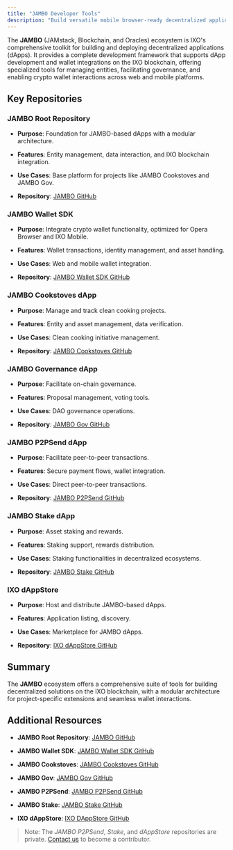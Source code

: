 ```yaml
---
title: "JAMBO Developer Tools"
description: "Build versatile mobile browser-ready decentralized applications (dApps)"
---
```


The **JAMBO** (JAMstack, Blockchain, and Oracles) ecosystem is IXO's comprehensive toolkit for building and deploying decentralized applications (dApps). It provides a complete development framework that supports dApp development and wallet integrations on the IXO blockchain, offering specialized tools for managing entities, facilitating governance, and enabling crypto wallet interactions across web and mobile platforms.

## Key Repositories

### JAMBO Root Repository

* **Purpose**: Foundation for JAMBO-based dApps with a modular architecture.

* **Features**: Entity management, data interaction, and IXO blockchain integration.

* **Use Cases**: Base platform for projects like JAMBO Cookstoves and JAMBO Gov.

* **Repository**: [JAMBO GitHub](https://github.com/ixofoundation/jambo)

### JAMBO Wallet SDK

* **Purpose**: Integrate crypto wallet functionality, optimized for Opera Browser and IXO Mobile.

* **Features**: Wallet transactions, identity management, and asset handling.

* **Use Cases**: Web and mobile wallet integration.

* **Repository**: [JAMBO Wallet SDK GitHub](https://github.com/ixofoundation/jambo-wallet-sdk)

### JAMBO Cookstoves dApp

* **Purpose**: Manage and track clean cooking projects.

* **Features**: Entity and asset management, data verification.

* **Use Cases**: Clean cooking initiative management.

* **Repository**: [JAMBO Cookstoves GitHub](https://github.com/ixofoundation/jambo-cookstoves)

### JAMBO Governance dApp

* **Purpose**: Facilitate on-chain governance.

* **Features**: Proposal management, voting tools.

* **Use Cases**: DAO governance operations.

* **Repository**: [JAMBO Gov GitHub](https://github.com/ixofoundation/jambo-gov)

### JAMBO P2PSend dApp

* **Purpose**: Facilitate peer-to-peer transactions.

* **Features**: Secure payment flows, wallet integration.

* **Use Cases**: Direct peer-to-peer transactions.

* **Repository**: [JAMBO P2PSend GitHub](https://github.com/ixofoundation/jambo-p2pSend)

### JAMBO Stake dApp

* **Purpose**: Asset staking and rewards.

* **Features**: Staking support, rewards distribution.

* **Use Cases**: Staking functionalities in decentralized ecosystems.

* **Repository**: [JAMBO Stake GitHub](https://github.com/ixofoundation/jambo-stake)

### IXO dAppStore

* **Purpose**: Host and distribute JAMBO-based dApps.

* **Features**: Application listing, discovery.

* **Use Cases**: Marketplace for JAMBO dApps.

* **Repository**: [IXO dAppStore GitHub](https://github.com/ixofoundation/ixo-dappstore)

## Summary

The **JAMBO** ecosystem offers a comprehensive suite of tools for building decentralized solutions on the IXO blockchain, with a modular architecture for project-specific extensions and seamless wallet interactions.

## Additional Resources

* **JAMBO Root Repository**: [JAMBO GitHub](https://github.com/ixofoundation/jambo)

* **JAMBO Wallet SDK**: [JAMBO Wallet SDK GitHub](https://github.com/ixofoundation/jambo-wallet-sdk)

* **JAMBO Cookstoves**: [JAMBO Cookstoves GitHub](https://github.com/ixofoundation/jambo-cookstoves)

* **JAMBO Gov**: [JAMBO Gov GitHub](https://github.com/ixofoundation/jambo-gov)

* **JAMBO P2PSend**: [JAMBO P2PSend GitHub](https://github.com/ixofoundation/jambo-p2pSend)

* **JAMBO Stake**: [JAMBO Stake GitHub](https://github.com/ixofoundation/jambo-stake)

* **IXO dAppStore**: [IXO DAppStore GitHub](https://github.com/ixofoundation/ixo-dappstore)

> Note: The *JAMBO P2PSend*, *Stake*, and *dAppStore* repositories are private. [Contact us](https://linktr.ee/ixo_world) to become a contributor.